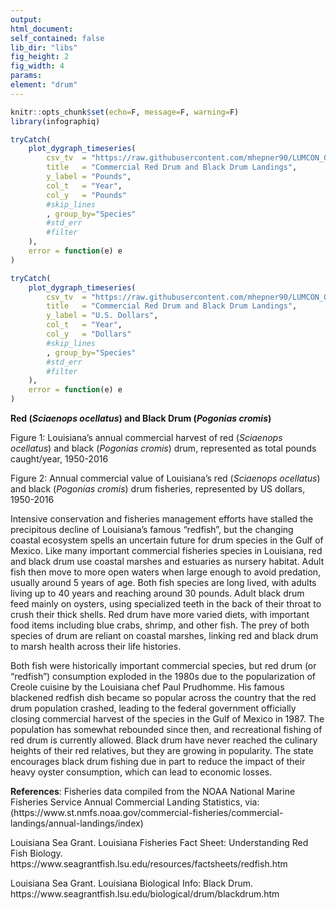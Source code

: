 ```yaml
---
output:
html_document:
self_contained: false
lib_dir: "libs"
fig_height: 2
fig_width: 4
params:
element: "drum"
---
```


```r
knitr::opts_chunk$set(echo=F, message=F, warning=F)
library(infographiq)
```

<base target="_parent">


```r
tryCatch(
    plot_dygraph_timeseries(
        csv_tv  = "https://raw.githubusercontent.com/mhepner90/LUMCON_ODOTCOMM18/master/prep/data/drums_nmfs.csv",
        title   = "Commercial Red Drum and Black Drum Landings",
        y_label = "Pounds",
        col_t   = "Year",
        col_y   = "Pounds"
        #skip_lines
        , group_by="Species"
        #std_err   
        #filter
    ),
    error = function(e) e
)
```


```r
tryCatch(
    plot_dygraph_timeseries(
        csv_tv  = "https://raw.githubusercontent.com/mhepner90/LUMCON_ODOTCOMM18/master/prep/data/drums_nmfs.csv",
        title   = "Commercial Red Drum and Black Drum Landings",
        y_label = "U.S. Dollars",
        col_t   = "Year",
        col_y   = "Dollars"
        #skip_lines
        , group_by="Species"
        #std_err   
        #filter
    ),
    error = function(e) e
)
```
**Red (*Sciaenops ocellatus*) and Black Drum (*Pogonias cromis*)**
 
Figure 1: Louisiana’s annual commercial harvest of red (*Sciaenops ocellatus*) and black (*Pogonias cromis*) drum, represented as total pounds caught/year, 1950-2016
 
Figure 2: Annual commercial value of Louisiana’s red (*Sciaenops ocellatus*) and black (*Pogonias cromis*) drum fisheries, represented by US dollars, 1950-2016
 
Intensive conservation and fisheries management efforts have stalled the precipitous decline of Louisiana’s famous “redfish”, but the changing coastal ecosystem spells an uncertain future for drum species in the Gulf of Mexico.  Like many important commercial fisheries species in Louisiana, red and black drum use coastal marshes and estuaries as nursery habitat. Adult fish then move to more open waters when large enough to avoid predation, usually around 5 years of age. Both fish species are long lived, with adults living up to 40 years and reaching around 30 pounds. Adult black drum feed mainly on oysters, using specialized teeth in the back of their throat to crush their thick shells. Red drum have more varied diets, with important food items including blue crabs, shrimp, and other fish. The prey of both species of drum are reliant on coastal marshes, linking red and black drum to marsh health across their life histories. 
 
Both fish were historically important commercial species, but red drum (or “redfish”) consumption exploded in the 1980s due to the popularization of Creole cuisine by the Louisiana chef Paul Prudhomme. His famous blackened redfish dish became so popular across the country that the red drum population crashed, leading to the federal government officially closing commercial harvest of the species in the Gulf of Mexico in 1987. The population has somewhat rebounded since then, and recreational fishing of red drum is currently allowed. Black drum have never reached the culinary heights of their red relatives, but they are growing in popularity. The state encourages black drum fishing due in part to reduce the impact of their heavy oyster consumption, which can lead to economic losses. 
 
**References**: Fisheries data compiled from the NOAA National Marine Fisheries Service Annual Commercial Landing Statistics, via: (https://www.st.nmfs.noaa.gov/commercial-fisheries/commercial-landings/annual-landings/index)

Louisiana Sea Grant. Louisiana Fisheries Fact Sheet: Understanding Red Fish Biology. https://www.seagrantfish.lsu.edu/resources/factsheets/redfish.htm

Louisiana Sea Grant. Louisiana Biological Info: Black Drum. 
https://www.seagrantfish.lsu.edu/biological/drum/blackdrum.htm
